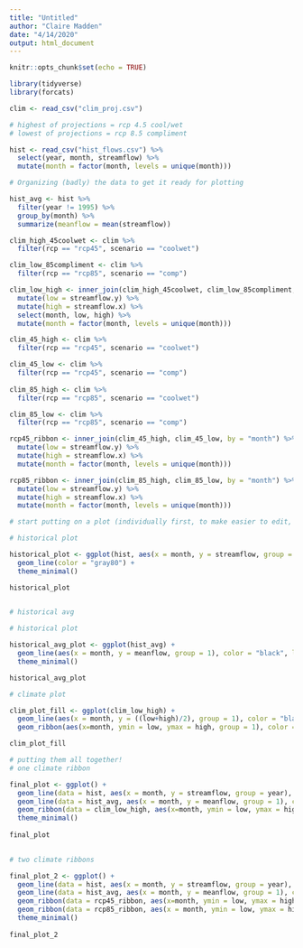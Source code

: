 ```yaml
---
title: "Untitled"
author: "Claire Madden"
date: "4/14/2020"
output: html_document
---
```


```r
knitr::opts_chunk$set(echo = TRUE)
```


```r
library(tidyverse)
library(forcats)

clim <- read_csv("clim_proj.csv")

# highest of projections = rcp 4.5 cool/wet
# lowest of projections = rcp 8.5 compliment

hist <- read_csv("hist_flows.csv") %>% 
  select(year, month, streamflow) %>% 
  mutate(month = factor(month, levels = unique(month)))


```


```r

# Organizing (badly) the data to get it ready for plotting

hist_avg <- hist %>%
  filter(year != 1995) %>% 
  group_by(month) %>% 
  summarize(meanflow = mean(streamflow)) 

clim_high_45coolwet <- clim %>% 
  filter(rcp == "rcp45", scenario == "coolwet")

clim_low_85compliment <- clim %>% 
  filter(rcp == "rcp85", scenario == "comp")

clim_low_high <- inner_join(clim_high_45coolwet, clim_low_85compliment, by = "month") %>% 
  mutate(low = streamflow.y) %>% 
  mutate(high = streamflow.x) %>% 
  select(month, low, high) %>% 
  mutate(month = factor(month, levels = unique(month)))

clim_45_high <- clim %>% 
  filter(rcp == "rcp45", scenario == "coolwet") 

clim_45_low <- clim %>% 
  filter(rcp == "rcp45", scenario == "comp") 
  
clim_85_high <- clim %>% 
  filter(rcp == "rcp85", scenario == "coolwet") 

clim_85_low <- clim %>% 
  filter(rcp == "rcp85", scenario == "comp") 

rcp45_ribbon <- inner_join(clim_45_high, clim_45_low, by = "month") %>% 
  mutate(low = streamflow.y) %>% 
  mutate(high = streamflow.x) %>% 
  mutate(month = factor(month, levels = unique(month)))

rcp85_ribbon <- inner_join(clim_85_high, clim_85_low, by = "month") %>% 
  mutate(low = streamflow.y) %>% 
  mutate(high = streamflow.x) %>% 
  mutate(month = factor(month, levels = unique(month)))


```

```r
# start putting on a plot (individually first, to make easier to edit, then will pop together)

# historical plot

historical_plot <- ggplot(hist, aes(x = month, y = streamflow, group = year)) +
  geom_line(color = "gray80") +
  theme_minimal()

historical_plot
  
```

```r
# historical avg

# historical plot

historical_avg_plot <- ggplot(hist_avg) +
  geom_line(aes(x = month, y = meanflow, group = 1), color = "black", linetype = "dashed") +
  theme_minimal()

historical_avg_plot
```


```r
# climate plot

clim_plot_fill <- ggplot(clim_low_high) + 
  geom_line(aes(x = month, y = ((low+high)/2), group = 1), color = "black") +
  geom_ribbon(aes(x=month, ymin = low, ymax = high, group = 1), color = "blue", fill = "blue", alpha = 0.3)

clim_plot_fill

```

```r
# putting them all together!
# one climate ribbon

final_plot <- ggplot() +
  geom_line(data = hist, aes(x = month, y = streamflow, group = year), color = "gray75") +
  geom_line(data = hist_avg, aes(x = month, y = meanflow, group = 1), color = "black", linetype = "dashed") +
  geom_ribbon(data = clim_low_high, aes(x=month, ymin = low, ymax = high, group = 1), fill = "blue", alpha = 0.3) +
  theme_minimal()
  
final_plot
  
```

```r
# two climate ribbons

final_plot_2 <- ggplot() +
  geom_line(data = hist, aes(x = month, y = streamflow, group = year), color = "gray75") +
  geom_line(data = hist_avg, aes(x = month, y = meanflow, group = 1), color = "black", linetype = "dashed") +
  geom_ribbon(data = rcp45_ribbon, aes(x=month, ymin = low, ymax = high, group = 1), fill = "blue", alpha = 0.5) +
  geom_ribbon(data = rcp85_ribbon, aes(x = month, ymin = low, ymax = high, group = 1), fill = "green", alpha = 0.5) +
  theme_minimal()
  
final_plot_2
```

